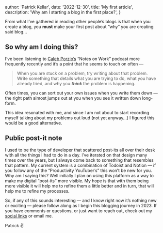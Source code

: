 
  author: 'Patrick Kellar',
  date: '2022-12-30',
  title: 'My first article',
  description:
    'Why am I starting a blog in the first place?',
}


From what I’ve gathered in reading other people’s blogs is that when you create a blog, you ****must**** make your first post about “why” you are creating said blog…

## So why am I doing this?

I’ve been listening to [Caleb Porzio’s](https://twitter.com/calebporzio) “Notes on Work” podcast more frequently recently and it’s a point that he seems to touch on often —

> When you are stuck on a problem, try writing about that problem. Write something that details what you are trying to do, what you have already tried, and why you *****think***** the problem is happening.
> 

 Often times, you can sort out your own issues when you write them down — the right path almost jumps out at you when you see it written down long-form.

This idea resonated with me, and since I am not about to start recording myself talking about my problems out loud (not yet anyway…) I figured this would be a good alternative.

## Public post-it note

I used to be the type of developer that scattered post-its all over their desk with all the things I had to do in a day. I’ve iterated on that design many times over the years, but I always come back to something that resembles that pattern. My current system is a combination of Todoist and Notion — if you follow any of the “Productivity YouTuber’s” this won’t be new for you. Why am I saying this? Well initially I plan on using this platform as a way to make my digital “post-its” more visible. My hope is that with them being more visible it will help me to refine them a little better and in turn, that will help me to refine my processes.

So, if any of this sounds interesting — and I know right now it’s nothing new or exciting — please follow along as I begin this blogging journey in 2023. If you have comments or questions, or just want to reach out, check out my [social links](https://patrickkellar.dev/about) or email me.

Patrick ✌️
